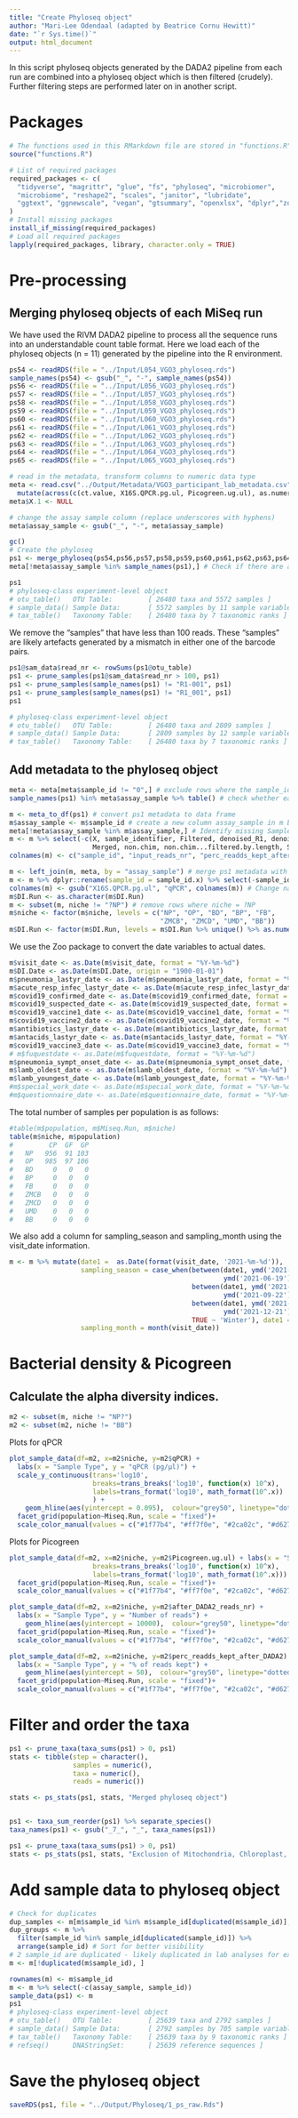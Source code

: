 ```yaml
---
title: "Create Phyloseq object"
author: "Mari-Lee Odendaal (adapted by Beatrice Cornu Hewitt)"
date: "`r Sys.time()`"
output: html_document
---
```


In this script phyloseq objects generated by the DADA2 pipeline from each run are combined into a phyloseq object which is then filtered (crudely). Further filtering steps are performed later on in another script. 

# Packages
```r
# The functions used in this RMarkdown file are stored in "functions.R"
source("functions.R")

# List of required packages
required_packages <- c(
  "tidyverse", "magrittr", "glue", "fs", "phyloseq", "microbiomer", 
  "microbiome", "reshape2", "scales", "janitor", "lubridate", 
  "ggtext", "ggnewscale", "vegan", "gtsummary", "openxlsx", "dplyr","zoo"
)
# Install missing packages
install_if_missing(required_packages)
# Load all required packages
lapply(required_packages, library, character.only = TRUE)
```

# Pre-processing
## Merging phyloseq objects of each MiSeq run 
We have used the RIVM DADA2 pipeline to process all the sequence runs into an understandable count table format. Here we load each of the phyloseq objects (n = 11) generated by the pipeline into the R environment. 
```r
ps54 <- readRDS(file = "../Input/L054_VGO3_phyloseq.rds")
sample_names(ps54) <- gsub("_", "-", sample_names(ps54))
ps56 <- readRDS(file = "../Input/L056_VGO3_phyloseq.rds")
ps57 <- readRDS(file = "../Input/L057_VGO3_phyloseq.rds")
ps58 <- readRDS(file = "../Input/L058_VGO3_phyloseq.rds")
ps59 <- readRDS(file = "../Input/L059_VGO3_phyloseq.rds")
ps60 <- readRDS(file = "../Input/L060_VGO3_phyloseq.rds")
ps61 <- readRDS(file = "../Input/L061_VGO3_phyloseq.rds")
ps62 <- readRDS(file = "../Input/L062_VGO3_phyloseq.rds")
ps63 <- readRDS(file = "../Input/L063_VGO3_phyloseq.rds")
ps64 <- readRDS(file = "../Input/L064_VGO3_phyloseq.rds")
ps65 <- readRDS(file = "../Input/L065_VGO3_phyloseq.rds")

# read in the metadata, transform columns to numeric data type
meta <- read.csv("../Output/Metadata/VGO3_participant_lab_metadata.csv", dec = ".", sep = ",") %>% 
  mutate(across(c(ct.value, X16S.QPCR.pg.ul, Picogreen.ug.ul), as.numeric))
meta$X.1 <- NULL

# change the assay sample column (replace underscores with hyphens)
meta$assay_sample <- gsub("_", "-", meta$assay_sample)

gc()
# Create the phyloseq
ps1 <- merge_phyloseq(ps54,ps56,ps57,ps58,ps59,ps60,ps61,ps62,ps63,ps64,ps65)
meta[!meta$assay_sample %in% sample_names(ps1),] # Check if there are any samples in the metadata that are not present in the ps1 object

ps1
# phyloseq-class experiment-level object
# otu_table()   OTU Table:         [ 26480 taxa and 5572 samples ]
# sample_data() Sample Data:       [ 5572 samples by 11 sample variables ]
# tax_table()   Taxonomy Table:    [ 26480 taxa by 7 taxonomic ranks ]
```

We remove the "samples" that have less than 100 reads. These "samples" are likely artefacts generated by a mismatch in either one of the barcode pairs. 

```r
ps1@sam_data$read_nr <- rowSums(ps1@otu_table)
ps1 <- prune_samples(ps1@sam_data$read_nr > 100, ps1)
ps1 <- prune_samples(sample_names(ps1) != "R1-001", ps1)
ps1 <- prune_samples(sample_names(ps1) != "R1_001", ps1)
ps1

# phyloseq-class experiment-level object
# otu_table()   OTU Table:         [ 26480 taxa and 2809 samples ]
# sample_data() Sample Data:       [ 2809 samples by 12 sample variables ]
# tax_table()   Taxonomy Table:    [ 26480 taxa by 7 taxonomic ranks ]
```
## Add metadata to the phyloseq object
```r
meta <- meta[meta$sample_id != "0",] # exclude rows where the sample_id is equal to "0".
sample_names(ps1) %in% meta$assay_sample %>% table() # check whether each sample name in ps1 exists in the assay_sample column of the meta dataframe.

m <- meta_to_df(ps1) # convert ps1 metadata to data frame
m$assay_sample <- m$sample_id # create a new column assay_sample in m by copying the values from sample_id
meta[!meta$assay_sample %in% m$assay_sample,] # Identify missing Samples
m <- m %>% select(-c(X, sample_identifier, Filtered, denoised_R1, denoised_R2,
                     Merged, non.chim, non.chim...filtered.by.length, Sample)) # remove unecessary columns
colnames(m) <- c("sample_id", "input_reads_nr", "perc_readds_kept_after_DADA2", "after_DADA2_reads_nr", "assay_sample") # Rename columns

m <- left_join(m, meta, by = "assay_sample") # merge ps1 metadata with all metadata
m <- m %>% dplyr::rename(sample_id = sample_id.x) %>% select(-sample_id.y) # clean up any duplicate columns
colnames(m) <- gsub("X16S.QPCR.pg.ul", "qPCR", colnames(m)) # Change name
m$DI.Run <- as.character(m$DI.Run)
m <- subset(m, niche != "?NP") # remove rows where niche = ?NP
m$niche <- factor(m$niche, levels = c("NP", "OP", "BD", "BP", "FB", 
                                      "ZMCB", "ZMCD", "UMD", "BB"))
m$DI.Run <- factor(m$DI.Run, levels = m$DI.Run %>% unique() %>% as.numeric() %>% sort() %>% as.character())
```

We use the Zoo package to convert the date variables to actual dates.

```r
m$visit_date <- as.Date(m$visit_date, format = "%Y-%m-%d")
m$DI.Date <- as.Date(m$DI.Date, origin = "1900-01-01")
m$pneumonia_lastyr_date <- as.Date(m$pneumonia_lastyr_date, format = "%Y-%m-%d")
m$acute_resp_infec_lastyr_date <- as.Date(m$acute_resp_infec_lastyr_date, format = "%Y-%m-%d")
m$covid19_confirmed_date <- as.Date(m$covid19_confirmed_date, format = "%Y-%m-%d")
m$covid19_suspected_date <- as.Date(m$covid19_suspected_date, format = "%Y-%m-%d")
m$covid19_vaccine1_date <- as.Date(m$covid19_vaccine1_date, format = "%Y-%m-%d")
m$covid19_vaccine2_date <- as.Date(m$covid19_vaccine2_date, format = "%Y-%m-%d")
m$antibiotics_lastyr_date <- as.Date(m$antibiotics_lastyr_date, format = "%Y-%m-%d")
m$antacids_lastyr_date <- as.Date(m$antacids_lastyr_date, format = "%Y-%m-%d")
m$covid19_vaccine3_date <- as.Date(m$covid19_vaccine3_date, format = "%Y-%m-%d")
# m$fuquestdate <- as.Date(m$fuquestdate, format = "%Y-%m-%d")
m$pneumonia_sympt_onset_date <- as.Date(m$pneumonia_sympt_onset_date, format = "%Y-%m-%d")
m$lamb_oldest_date <- as.Date(m$lamb_oldest_date, format = "%Y-%m-%d")
m$lamb_youngest_date <- as.Date(m$lamb_youngest_date, format = "%Y-%m-%d")
#m$special_work_date <- as.Date(m$special_work_date, format = "%Y-%m-%d")
#m$questionnaire_date <- as.Date(m$questionnaire_date, format = "%Y-%m-%d")
```

The total number of samples per population is as follows:

```r
#table(m$population, m$Miseq.Run, m$niche)
table(m$niche, m$population)
#         CP  GF  GP
#   NP   956  91 103
#   OP   985  97 106
#   BD     0   0   0
#   BP     0   0   0
#   FB     0   0   0
#   ZMCB   0   0   0
#   ZMCD   0   0   0
#   UMD    0   0   0
#   BB     0   0   0
```

We also add a column for sampling_season and sampling_month using the visit_date information.

```r
m <- m %>% mutate(date1 =  as.Date(format(visit_date, '2021-%m-%d')), 
                  sampling_season = case_when(between(date1, ymd('2021-03-20'),
                                                      ymd('2021-06-19'))~ 'Spring',
                                              between(date1, ymd('2021-06-20'), 
                                                      ymd('2021-09-22'))~ 'Summer',
                                              between(date1, ymd('2021-09-22'), 
                                                      ymd('2021-12-21')) ~ 'Fall',
                                              TRUE ~ 'Winter'), date1 = NULL,
                  sampling_month = month(visit_date))
```

# Bacterial density & Picogreen
## Calculate the alpha diversity indices.

```r
m2 <- subset(m, niche != "NP?")
m2 <- subset(m2, niche != "BB")
```
Plots for qPCR

```r
plot_sample_data(df=m2, x=m2$niche, y=m2$qPCR) + 
  labs(x = "Sample Type", y = "qPCR (pg/µl)") + 
  scale_y_continuous(trans='log10',
                     breaks=trans_breaks('log10', function(x) 10^x),
                     labels=trans_format('log10', math_format(10^.x))
                     ) +
    geom_hline(aes(yintercept = 0.095),  colour="grey50", linetype="dotted") + 
  facet_grid(population~Miseq.Run, scale = "fixed")+
  scale_color_manual(values = c("#1f77b4", "#ff7f0e", "#2ca02c", "#d62728", "#9467bd", "#8c564b", "#e377c2", "#7f7f7f"))
```

Plots for Picogreen

```r
plot_sample_data(df=m2, x=m2$niche, y=m2$Picogreen.ug.ul) + labs(x = "Sample Type", y = "Picogreen") + scale_y_continuous(trans='log10',
                     breaks=trans_breaks('log10', function(x) 10^x),
                     labels=trans_format('log10', math_format(10^.x))) + 
  facet_grid(population~Miseq.Run, scale = "fixed")+
  scale_color_manual(values = c("#1f77b4", "#ff7f0e", "#2ca02c", "#d62728", "#9467bd", "#8c564b", "#e377c2", "#7f7f7f"))
```

```r
plot_sample_data(df=m2, x=m2$niche, y=m2$after_DADA2_reads_nr) + 
  labs(x = "Sample Type", y = "Number of reads") +
    geom_hline(aes(yintercept = 10000),  colour="grey50", linetype="dotted") + 
  facet_grid(population~Miseq.Run, scale = "fixed")+
  scale_color_manual(values = c("#1f77b4", "#ff7f0e", "#2ca02c", "#d62728", "#9467bd", "#8c564b", "#e377c2", "#7f7f7f"))
```

```r
plot_sample_data(df=m2, x=m2$niche, y=m2$perc_readds_kept_after_DADA2) + 
  labs(x = "Sample Type", y = "% of reads kept") +
    geom_hline(aes(yintercept = 50),  colour="grey50", linetype="dotted") + 
  facet_grid(population~Miseq.Run, scale = "fixed")+
  scale_color_manual(values = c("#1f77b4", "#ff7f0e", "#2ca02c", "#d62728", "#9467bd", "#8c564b", "#e377c2", "#7f7f7f"))
```

# Filter and order the taxa
```r
ps1 <- prune_taxa(taxa_sums(ps1) > 0, ps1)
stats <- tibble(step = character(),
                samples = numeric(),
                taxa = numeric(),
                reads = numeric())

stats <- ps_stats(ps1, stats, "Merged phyloseq object")


ps1 <- taxa_sum_reorder(ps1) %>% separate_species()
taxa_names(ps1) <- gsub("_7_", "_", taxa_names(ps1))
```

```r
ps1 <- prune_taxa(taxa_sums(ps1) > 0, ps1)
stats <- ps_stats(ps1, stats, "Exclusion of Mitochondria, Chloroplast, Archaea & Eukaryota")
```

# Add sample data to phyloseq object
```r
# Check for duplicates
dup_samples <- m[m$sample_id %in% m$sample_id[duplicated(m$sample_id)], ]
dup_groups <- m %>%
  filter(sample_id %in% sample_id[duplicated(sample_id)]) %>%
  arrange(sample_id) # Sort for better visibility
# 2 sample_id are duplicated - likely duplicated in lab analyses for extra testing - remove one of the duplicates
m <- m[!duplicated(m$sample_id), ]

rownames(m) <- m$sample_id
m <- m %>% select(-c(assay_sample, sample_id))
sample_data(ps1) <- m
ps1
# phyloseq-class experiment-level object
# otu_table()   OTU Table:         [ 25639 taxa and 2792 samples ]
# sample_data() Sample Data:       [ 2792 samples by 705 sample variables ]
# tax_table()   Taxonomy Table:    [ 25639 taxa by 9 taxonomic ranks ]
# refseq()      DNAStringSet:      [ 25639 reference sequences ]
```

# Save the phyloseq object
```r
saveRDS(ps1, file = "../Output/Phyloseq/1_ps_raw.Rds")
```



